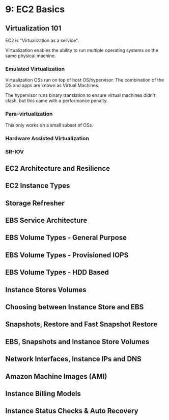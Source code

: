 # 9: EC2 Basics

## Virtualization 101

EC2 is "Virtualization as a service".

Virtualization enables the ability to run multiple operating systems on the same physical machine.

### Emulated Virtualization

Virtualization OSs run on top of host OS/hypervisor. The combination of the OS and apps are known as Virtual Machines.

The hypervisor runs binary translation to ensure virtual machines didn't clash, but this came with a performance penalty.

### Para-virtualization

This only works on a small subset of OSs.

### Hardware Assisted Virtualization

### SR-IOV

## EC2 Architecture and Resilience

## EC2 Instance Types

## Storage Refresher

## EBS Service Architecture

## EBS Volume Types - General Purpose

## EBS Volume Types - Provisioned IOPS

## EBS Volume Types - HDD Based

## Instance Stores Volumes

## Choosing between Instance Store and EBS

## Snapshots, Restore and Fast Snapshot Restore

## EBS, Snapshots and Instance Store Volumes

## Network Interfaces, Instance IPs and DNS

## Amazon Machine Images (AMI)

## Instance Billing Models

## Instance Status Checks & Auto Recovery
